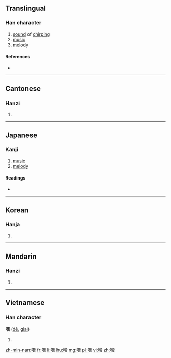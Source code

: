 ==Translingual==

===Han character===
{{Han char|rn=30|rad=口|as=09|sn=12|four=6106<sub>1</sub>|canj=口心心日 (RPPA)|ids=⿰[[口]][[皆]]}}

# [[sound]] of [[chirp]]ing
# [[music]]
# [[melody]]

====References====
* {{Han ref|kx=0197.280|dkj=03910|dj=0419.060|hdz=10652.120|uh=5588|ud=21896|bh=D86E|bd=55406}}

----

==Cantonese==

===Hanzi===
{{yue-hanzi|jyut=|y=gaai1}}

# {{defn|lang=yue|sort=口09}}

----

==Japanese==

===Kanji===
{{ja-kanji|grade=|rs=口09}}

# [[music]]
# [[melody]]

====Readings====
* {{ja-readings|on=[[かい]] (kai)|kun=}}

----

==Korean==

===Hanja===
{{ko-hanja|hangeul=개|rv=gae|mr=kae}}

# {{defn|lang=ko|sort=口09}}

----

==Mandarin==

===Hanzi===
{{cmn-hanzi|pin=[[jiē]] ([[jie1]]), [[zhá]] ([[zha2]])|wg=chieh<sup>1</sup>, cha<sup>2</sup>}}

# {{defn|lang=cmn|sort=口09}}

----

==Vietnamese==

===Han character===
'''喈''' ([[dê]], [[giai]])

# {{defn|lang=vi}}

[[zh-min-nan:喈]]
[[fr:喈]]
[[li:喈]]
[[hu:喈]]
[[mg:喈]]
[[pl:喈]]
[[vi:喈]]
[[zh:喈]]